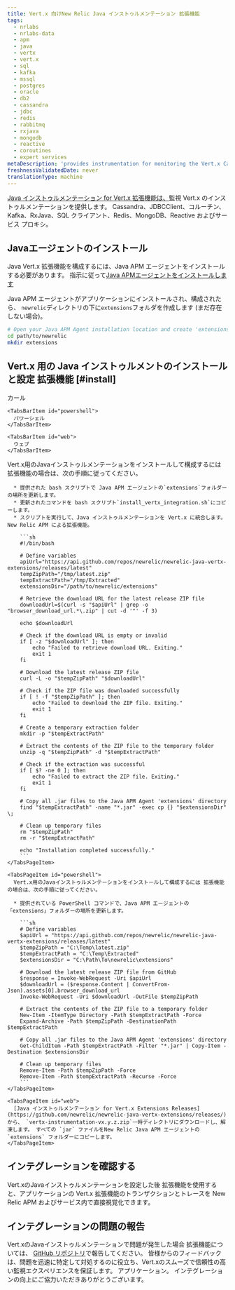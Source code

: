 ```yaml
---
title: Vert.x 向けNew Relic Java インストゥルメンテーション 拡張機能
tags:
  - nrlabs
  - nrlabs-data
  - apm
  - java
  - vertx
  - vert.x
  - sql
  - kafka
  - mssql
  - postgres
  - oracle
  - db2
  - cassandra
  - jdbc
  - redis
  - rabbitmq
  - rxjava
  - mongodb
  - reactive
  - coroutines
  - expert services
metaDescription: 'provides instrumentation for monitoring the Vert.x Cassandra, JDBCClient, Coroutines, Kafka, RxJava, SQL Clients, Redis, MongoDB, Reactive and Service Proxy.'
freshnessValidatedDate: never
translationType: machine
---
```


[Java インストゥルメンテーション for Vert.x 拡張機能は、](https://github.com/newrelic/newrelic-java-vertx-extensions/tree/main)監視 Vert.x のインストゥルメンテーションを提供します。 Cassandra、JDBCClient、コルーチン、Kafka、RxJava、SQL クライアント、Redis、MongoDB、Reactive およびサービス プロキシ。

## Javaエージェントのインストール

Java Vert.x 拡張機能を構成するには、Java APM エージェントをインストールする必要があります。 指示に従って[Java APMエージェントをインストールします](https://docs.newrelic.com/install/java/)

Java APM エージェントがアプリケーションにインストールされ、構成されたら、 `newrelic`ディレクトリの下に`extensions`フォルダを作成します (まだ存在しない場合)。

```bash
# Open your Java APM Agent installation location and create 'extensions' folder ( if it is not existing) 
cd path/to/newrelic
mkdir extensions
```

## Vert.x 用の Java インストゥルメントのインストールと設定 拡張機能 [#install]

<Tabs>
  <TabsBar>
    <TabsBarItem id="curl">
      カール
    </TabsBarItem>

    <TabsBarItem id="powershell">
      パワーシェル
    </TabsBarItem>

    <TabsBarItem id="web">
      ウェブ
    </TabsBarItem>
  </TabsBar>

  <TabsPages>
    <TabsPageItem id="curl">
      Vert.x用のJavaインストゥルメンテーションをインストールして構成するには 拡張機能の場合は、次の手順に従ってください。

      * 提供された bash スクリプトで Java APM エージェントの`extensions`フォルダーの場所を更新します。
      * 更新されたコマンドを bash スクリプト`install_vertx_integration.sh`にコピーします。
      * スクリプトを実行して、Java インストゥルメンテーションを Vert.x に統合します。 New Relic APM による拡張機能。

        ```sh
        #!/bin/bash

        # Define variables
        apiUrl="https://api.github.com/repos/newrelic/newrelic-java-vertx-extensions/releases/latest"
        tempZipPath="/tmp/latest.zip"
        tempExtractPath="/tmp/Extracted"
        extensionsDir="/path/to/newrelic/extensions"

        # Retrieve the download URL for the latest release ZIP file
        downloadUrl=$(curl -s "$apiUrl" | grep -o "browser_download_url.*\.zip" | cut -d '"' -f 3)

        echo $downloadUrl

        # Check if the download URL is empty or invalid
        if [ -z "$downloadUrl" ]; then
            echo "Failed to retrieve download URL. Exiting."
            exit 1
        fi

        # Download the latest release ZIP file
        curl -L -o "$tempZipPath" "$downloadUrl"

        # Check if the ZIP file was downloaded successfully
        if [ ! -f "$tempZipPath" ]; then
            echo "Failed to download the ZIP file. Exiting."
            exit 1
        fi

        # Create a temporary extraction folder
        mkdir -p "$tempExtractPath"

        # Extract the contents of the ZIP file to the temporary folder
        unzip -q "$tempZipPath" -d "$tempExtractPath"

        # Check if the extraction was successful
        if [ $? -ne 0 ]; then
            echo "Failed to extract the ZIP file. Exiting."
            exit 1
        fi

        # Copy all .jar files to the Java APM Agent 'extensions' directory
        find "$tempExtractPath" -name "*.jar" -exec cp {} "$extensionsDir" \;

        # Clean up temporary files
        rm "$tempZipPath"
        rm -r "$tempExtractPath"

        echo "Installation completed successfully."
        ```
    </TabsPageItem>

    <TabsPageItem id="powershell">
      Vert.x用のJavaインストゥルメンテーションをインストールして構成するには 拡張機能の場合は、次の手順に従ってください。

      * 提供されている PowerShell コマンドで、Java APM エージェントの「extensions」フォルダーの場所を更新します。

        ```sh
        # Define variables
        $apiUrl = "https://api.github.com/repos/newrelic/newrelic-java-vertx-extensions/releases/latest"
        $tempZipPath = "C:\Temp\latest.zip"
        $tempExtractPath = "C:\Temp\Extracted"
        $extensionsDir = "C:\Path\To\newrelic\extensions"

        # Download the latest release ZIP file from GitHub
        $response = Invoke-WebRequest -Uri $apiUrl
        $downloadUrl = ($response.Content | ConvertFrom-Json).assets[0].browser_download_url
        Invoke-WebRequest -Uri $downloadUrl -OutFile $tempZipPath

        # Extract the contents of the ZIP file to a temporary folder
        New-Item -ItemType Directory -Path $tempExtractPath -Force
        Expand-Archive -Path $tempZipPath -DestinationPath $tempExtractPath

        # Copy all .jar files to the Java APM Agent 'extensions' directory
        Get-ChildItem -Path $tempExtractPath -Filter "*.jar" | Copy-Item -Destination $extensionsDir

        # Clean up temporary files
        Remove-Item -Path $tempZipPath -Force
        Remove-Item -Path $tempExtractPath -Recurse -Force
        ```
    </TabsPageItem>

    <TabsPageItem id="web">
      [Java インストゥルメンテーション for Vert.x Extensions Releases](https://github.com/newrelic/newrelic-java-vertx-extensions/releases/)から、 `vertx-instrumentation-vx.y.z.zip`一時ディレクトリにダウンロードし、解凍します。 すべての `jar` ファイルをNew Relic Java APM エージェントの `extensions` フォルダーにコピーします。
    </TabsPageItem>
  </TabsPages>
</Tabs>

## インテグレーションを確認する

Vert.xのJavaインストゥルメンテーションを設定した後 拡張機能を使用すると、アプリケーションの Vert.x 拡張機能のトランザクションとトレースを New Relic APM およびサービス内で直接視覚化できます。

## インテグレーションの問題の報告

Vert.xのJavaインストゥルメンテーションで問題が発生した場合 拡張機能については、 [GitHub リポジトリ](https://github.com/newrelic/newrelic-java-vertx-extensions/issues)で報告してください。 皆様からのフィードバックは、問題を迅速に特定して対処するのに役立ち、Vert.xのスムーズで信頼性の高い監視エクスペリエンスを保証します。 アプリケーション。 インテグレーションの向上にご協力いただきありがとうございます。
